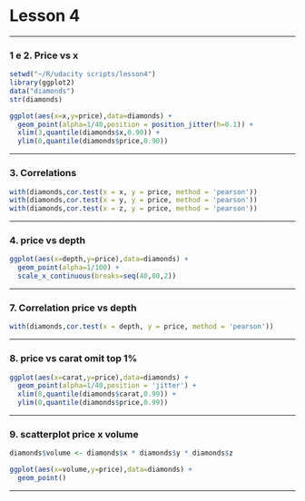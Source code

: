 Lesson 4
========================================================

***

### 1 e 2. Price vs x

```r
setwd("~/R/udacity scripts/lesson4")
library(ggplot2)
data("diamonds")
str(diamonds)

ggplot(aes(x=x,y=price),data=diamonds) +
  geom_point(alpha=1/40,position = position_jitter(h=0.1)) +
  xlim(3,quantile(diamonds$x,0.90)) +
  ylim(0,quantile(diamonds$price,0.90))
```

***

### 3. Correlations
```r
with(diamonds,cor.test(x = x, y = price, method = 'pearson'))
with(diamonds,cor.test(x = y, y = price, method = 'pearson'))
with(diamonds,cor.test(x = z, y = price, method = 'pearson'))
```

***

### 4. price vs depth
```r
ggplot(aes(x=depth,y=price),data=diamonds) +
  geom_point(alpha=1/100) +
  scale_x_continuous(breaks=seq(40,80,2))
```

***

### 7. Correlation price vs depth
```r
with(diamonds,cor.test(x = depth, y = price, method = 'pearson'))
```

***

### 8. price vs carat omit top 1%
```r
ggplot(aes(x=carat,y=price),data=diamonds) +
  geom_point(alpha=1/40,position = 'jitter') +
  xlim(0,quantile(diamonds$carat,0.99)) +
  ylim(0,quantile(diamonds$price,0.99))
```

***

### 9. scatterplot price x volume
```r
diamonds$volume <- diamonds$x * diamonds$y * diamonds$z

ggplot(aes(x=volume,y=price),data=diamonds) +
  geom_point()
```

***


